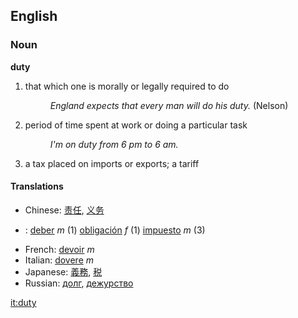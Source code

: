 ==English==
===Noun===
'''duty'''
#that which one is morally or legally required to do
#:''England expects that every man will do his duty. '' (Nelson)
#period of time spent at work or doing a particular task
#:''I'm on duty from 6 pm to 6 am.''
#a tax placed on imports or exports; a tariff

====Translations====
*Chinese: [[责任]], [[义务]]
*{{es}}: [[deber]] ''m'' (1) [[obligación]] ''f'' (1) [[impuesto]] ''m'' (3)
*French: [[devoir]] ''m''
*Italian: [[dovere]] ''m''
*Japanese: [[義務]], [[税]]
*Russian: [[долг]], [[дежурство]]

[[it:duty]]